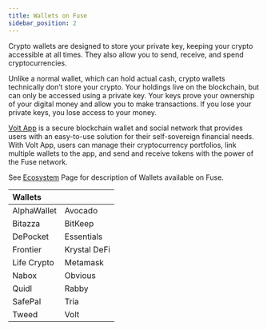 ```yaml
---
title: Wallets on Fuse
sidebar_position: 2
---
```


Crypto wallets are designed to store your private key, keeping your crypto accessible at all times. They also allow you to send, receive, and spend cryptocurrencies.

Unlike a normal wallet, which can hold actual cash, crypto wallets technically don’t store your crypto. Your holdings live on the blockchain, but can only be accessed using a private key. Your keys prove your ownership of your digital money and allow you to make transactions. If you lose your private keys, you lose access to your money.

[Volt App](https://voltage.finance/mobile) is a secure blockchain wallet and social network that provides users with an easy-to-use solution for their self-sovereign financial needs. With Volt App, users can manage their cryptocurrency portfolios, link multiple wallets to the app, and send and receive tokens with the power of the Fuse network.

See [Ecosystem](https://www.fuse.io/ecosystem?filters=defi%2Cinfrastructure%2Caggregator%2Cwallet%2Cdev-tools%2Cpayments%2Cdex%2Cnfts%2Cbridge%2Caccount-abstraction%2Caggregator%2Canalytics%2Cblockchain%2Cbridge%2Ccex%2Ccex-aggregator%2Ccharity%2Ccommunity%2Ccompliance%2Ccross-chain%2Cdapp%2Cdex%2Cdid%2Cdata%2Cdefi%2Cdev-tools%2Cdevops%2Cdomains%2Ce-commerce%2Cecosystem-project%2Con-ramp%2Cfuse-operator%2Cgovernance%2Cindexing%2Cinfrastructure%2Cinsurance%2Cinteroperability%2Cmarketplace%2Cnfts%2Cnodes%2Coracles%2Cp2p%2Cperpetuals%2Cportfolio-tracker%2Cquests%2Crpc%2Csecurity%2Csharing-economy%2Csocial-impact%2Cstablecoins%2Cstaking%2Cstorage%2Ctracker%2Cwallet%2Cwallet-2%2Cpayments%2Cyield-optimizer&tag=Wallet) Page for description of Wallets available on Fuse.

|Wallets| |
|:------|----|
|AlphaWallet |Avocado |
|Bitazza |BitKeep |
|DePocket | Essentials|
|Frontier | Krystal DeFi|
|Life Crypto | Metamask|
|Nabox | Obvious|
|Quidl | Rabby|
|SafePal | Tria|
|Tweed | Volt|
